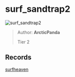 
# surf_sandtrap2

![surf_sandtrap2](https://raw.githubusercontent.com/Sayt123/SurfMapPics/Maps-and-bonuses/csgo/surf_sandtrap2.jpg)

> Author: **ArcticPanda**
>
> Tier 2

## Records

[surfheaven](https://surfheaven.eu/map/surf_sandtrap2)
